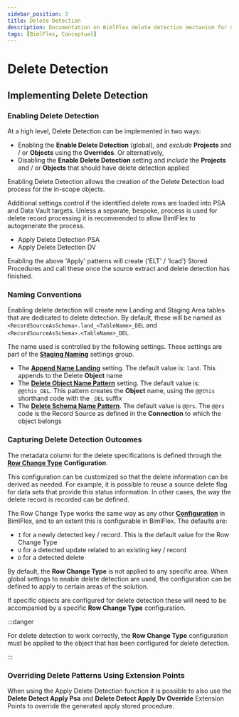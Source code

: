 ```yaml
---
sidebar_position: 3
title: Delete Detection
description: Documentation on BimlFlex delete detection mechanism for detection of hard deleted keys from a source system
tags: [BimlFlex, Conceptual]
---
```



# Delete Detection

<InclHeaderDeleteDetection />

## Implementing Delete Detection

### Enabling Delete Detection

At a high level, Delete Detection can be implemented in two ways:

* Enabling the **Enable Delete Detection** (global), and *exclude* **Projects** and / or **Objects** using the **Overrides**. Or alternatively,
* Disabling the **Enable Delete Detection** setting and *include* the **Projects** and / or **Objects** that should have delete detection applied

Enabling Delete Detection allows the creation of the Delete Detection load process for the in-scope objects.

Additional settings control if the identified delete rows are loaded into PSA and Data Vault targets. Unless a separate, bespoke, process is used for delete record processing it is recommended to allow BimlFlex to autogenerate the process.

* Apply Delete Detection PSA
* Apply Delete Detection DV

Enabling the above 'Apply' patterns will create ('ELT' / 'load') Stored Procedures and call these once the source extract and delete detection has finished.

### Naming Conventions

Enabling delete detection will create new Landing and Staging Area tables that are dedicated to delete detection. By default, these will be named as `<RecordSourceAsSchema>.land_<TableName>_DEL` and `<RecordSourceAsSchema>.<TableName>_DEL`.

The name used is controlled by the following settings. These settings are part of the [**Staging Naming**](../reference-documentation/reference-documentation-settings-index#staging-naming) settings group.

* The [**Append Name Landing**](../reference-documentation/settings/AppendNameLanding) setting.  The default value is: `land`.  This appends to the Delete **Object** name
* The [**Delete Object Name Pattern**](../reference-documentation/settings/DeleteObjectNamePattern) setting.  The default value is: `@@this_DEL`.  This pattern creates the **Object** name, using the `@@this` shorthand code with the `_DEL` suffix
* The [**Delete Schema Name Pattern**](../reference-documentation/settings/DeleteSchemaNamePattern).  The default value is `@@rs`.  The `@@rs` code is the Record Source as defined in the **Connection** to which the object belongs

### Capturing Delete Detection Outcomes

The metadata column for the delete specifications is defined through the [**Row Change Type**](../reference-documentation/metadata-configurations#rowchangetype) **Configuration**.

This configuration can be customized so that the delete information can be derived as needed. For example, it is possible to reuse a source delete flag for data sets that provide this status information. In other cases, the way the delete record is recorded can be defined.

The Row Change Type works the same way as any other [**Configuration**](../metadata-editors/configuration-editor) in BimlFlex, and to an extent this is configurable in BimlFlex. The defaults are:

* `I` for a newly detected key / record. This is the default value for the Row Change Type
* `U` for a detected update related to an existing key / record
* `D` for a detected delete

By default, the **Row Change Type** is not applied to any specific area. When global settings to enable delete detection are used, the configuration can be defined to apply to certain areas of the solution.

If specific objects are configured for delete detection these will need to be accompanied by a specific **Row Change Type** configuration.



:::danger

For delete detection to work correctly, the **Row Change Type** configuration must be applied to the object that has been configured for delete detection.

:::


### Overriding Delete Patterns Using Extension Points

When using the Apply Delete Detection function it is possible to also use the **Delete Detect Apply Psa** and **Delete Detect Apply Dv Override** Extension Points to override the generated apply stored procedure.
